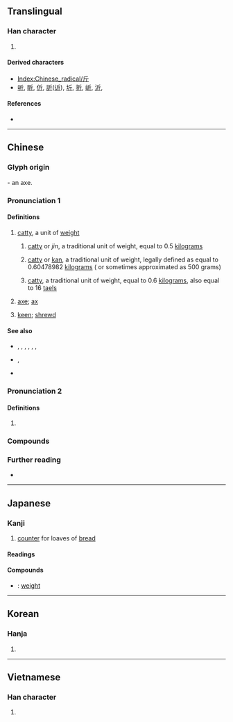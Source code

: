 {{also|觔|斥}}
{{character info}}
{{character info|⽄}}
==Translingual==
{{stroke order|strokes=4}}
{{stroke order|type=animate}}

===Han character===
{{Han char|rn=69|rad=斤|as=00|sn=4|four=72221|canj=HML|ids=⿸𠂆丅,⿸𠂋丨}}

# {{mul-kangxi radical-def}}

====Derived characters====
* [[Index:Chinese_radical/斤]]
*[[听]], [[昕]], [[伒]], [[訢]]([[䜣]]), [[圻]], [[折]], [[岓]], [[沂]],

====References====
* {{Han ref|kx=0479.040|dkj=13534|dj=0837.230|hdz=32022.010|uh=65A4|ud=26020|bh=A4E7|bd=42215}}

----

==Chinese==
{{zh-forms|alt=釿-“axe”,觔-“catty”}}

===Glyph origin===
{{Han etyl}}

{{liushu|p}} - an axe.

===Pronunciation 1===
{{zh-pron
|m=jīn
|m-s=
|dg=җин1
|c=gan1
|c-t=
|g=jin1
|h=pfs=kîn;gd=gin1
|j=jing1
|mb=gé̤ng
|md=gṳ̆ng
|mn=zz,tn,kh,tc,yl:kin/sx:kirn/xm,qz,tp,hc,km,mg:kun
|mn-t=geng1
|w=1jin
|x=jin1
|mc=1
|oc=1,1
|ma=y
|cat=n,a
}}

====Definitions====
{{zh-hanzi}}

# [[catty]], a unit of [[weight]]
## {{lb|zh|Mainland}} [[catty]] or ''jin'', a traditional unit of weight, equal to 0.5 [[kilogram]]s
## {{lb|zh|Hong Kong}} [[catty]] or [[kan]], a traditional unit of weight, legally defined as equal to 0.60478982 [[kilogram]]s ({{zh-l|*公斤}} or sometimes approximated as 500 grams)
## {{lb|zh|Taiwan}} [[catty]], a traditional unit of weight, equal to 0.6&nbsp;[[kilogram]]s, also equal to 16&nbsp;[[tael]]s
# [[axe]]; [[ax]]
#: {{zh-x|匠 ^石 運 斤 成 風，聽 而 斫 之。|(The artisan) Shi whirled his axe so as to produce a wind, which immediately carried off the mud entirely.|ref=Zhuangzi-L}}
# [[keen]]; [[shrewd]]

====See also====
* {{zh-l|擔}}, {{zh-l|兩}}, {{zh-l|錢}}, {{zh-l|分}}, {{zh-l|金衡兩}}, {{zh-l|金衡錢}}, {{zh-l|金衡分}}
* {{zh-l|公斤}}, {{zh-l|克}}
* {{zh-l|臺斤}}

===Pronunciation 2===
{{zh-pron
|m=jīn
|dial=n
|mc=2
|oc=n,2
|cat=v,a
}}

====Definitions====
{{zh-hanzi}}

# {{zh-only|斤斤}}

===Compounds===
{{zh-der|公斤|千斤|幾斤幾兩|八兩半斤|分斤撥兩|不識斤兩|匠石運斤|彈斤估兩|宋斤魯削|市斤|千斤頂|半斤八兩|分斤較兩|偷斤減兩|分斤掰兩|斤兩|搬斤播兩|斤斸|沒眼斤|掂斤抹兩|斤斤|掂斤估兩|斧斤|斤斤計較|斤斧|短斤缺兩|有斤兩|秤斤注兩|掂斤播兩|運斤成風|肉重千斤|缺斤少兩|郢匠揮斤|缺斤短兩|臺斤|輟斤|邀斤|論斤估兩|四兩撥千斤}}

===Further reading===
* {{thcwd|807}}

{{zh-cat|Beginning}}

----

==Japanese==

===Kanji===
{{ja-kanji|grade=c|rs=斤00}}

# [[counter]] for loaves of [[bread]]

====Readings====
{{ja-readings
|goon=こん
|kanon=きん
|kun=おの-
}}

====Compounds====
{{der-top|Compounds}}
* {{ja-r|斤量|きんりょう}}: [[weight]]
{{der-bottom}}

----

==Korean==

===Hanja===
{{ko-hanja|hangeul=근|eumhun=|rv=geun|mr=kŭn|y=kun}}

# {{rfdef|ko|sort=斤00}}

----

==Vietnamese==

===Han character===
{{vi-readings|reading=cân, rìu|rs=斤00}}

# {{rfdef|vi|sort=斤00}}

[[Category:CJKV radicals| ]]